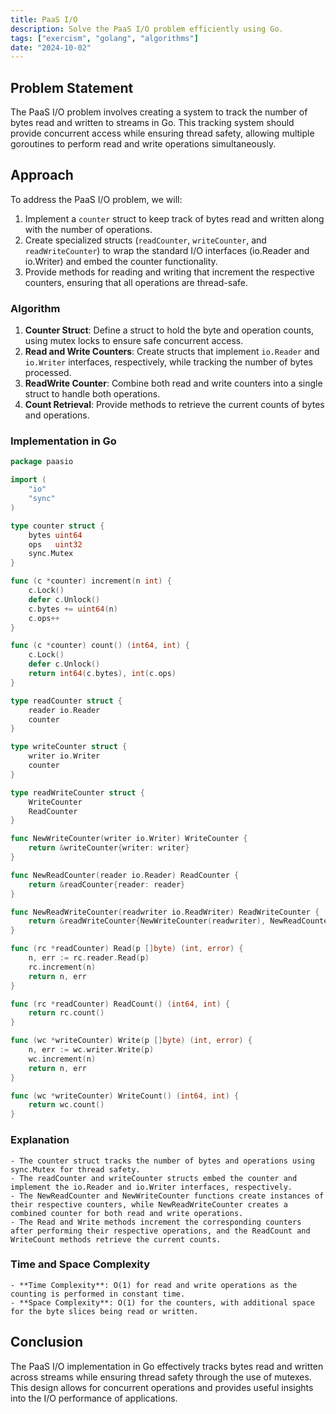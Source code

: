 ```yaml
---
title: PaaS I/O
description: Solve the PaaS I/O problem efficiently using Go.
tags: ["exercism", "golang", "algorithms"]
date: "2024-10-02"
---
```


## Problem Statement

The PaaS I/O problem involves creating a system to track the number of bytes read and written to streams in Go. This tracking system should provide concurrent access while ensuring thread safety, allowing multiple goroutines to perform read and write operations simultaneously.

## Approach

To address the PaaS I/O problem, we will:
1. Implement a `counter` struct to keep track of bytes read and written along with the number of operations.
2. Create specialized structs (`readCounter`, `writeCounter`, and `readWriteCounter`) to wrap the standard I/O interfaces (io.Reader and io.Writer) and embed the counter functionality.
3. Provide methods for reading and writing that increment the respective counters, ensuring that all operations are thread-safe.

### Algorithm

1. **Counter Struct**: Define a struct to hold the byte and operation counts, using mutex locks to ensure safe concurrent access.
2. **Read and Write Counters**: Create structs that implement `io.Reader` and `io.Writer` interfaces, respectively, while tracking the number of bytes processed.
3. **ReadWrite Counter**: Combine both read and write counters into a single struct to handle both operations.
4. **Count Retrieval**: Provide methods to retrieve the current counts of bytes and operations.

### Implementation in Go

```go
package paasio

import (
	"io"
	"sync"
)

type counter struct {
	bytes uint64
	ops   uint32
	sync.Mutex
}

func (c *counter) increment(n int) {
	c.Lock()
	defer c.Unlock()
	c.bytes += uint64(n)
	c.ops++
}

func (c *counter) count() (int64, int) {
	c.Lock()
	defer c.Unlock()
	return int64(c.bytes), int(c.ops)
}

type readCounter struct {
	reader io.Reader
	counter
}

type writeCounter struct {
	writer io.Writer
	counter
}

type readWriteCounter struct {
	WriteCounter
	ReadCounter
}

func NewWriteCounter(writer io.Writer) WriteCounter {
	return &writeCounter{writer: writer}
}

func NewReadCounter(reader io.Reader) ReadCounter {
	return &readCounter{reader: reader}
}

func NewReadWriteCounter(readwriter io.ReadWriter) ReadWriteCounter {
	return &readWriteCounter{NewWriteCounter(readwriter), NewReadCounter(readwriter)}
}

func (rc *readCounter) Read(p []byte) (int, error) {
	n, err := rc.reader.Read(p)
	rc.increment(n)
	return n, err
}

func (rc *readCounter) ReadCount() (int64, int) {
	return rc.count()
}

func (wc *writeCounter) Write(p []byte) (int, error) {
	n, err := wc.writer.Write(p)
	wc.increment(n)
	return n, err
}

func (wc *writeCounter) WriteCount() (int64, int) {
	return wc.count()
}
```


### Explanation
    - The counter struct tracks the number of bytes and operations using sync.Mutex for thread safety.
    - The readCounter and writeCounter structs embed the counter and implement the io.Reader and io.Writer interfaces, respectively.
    - The NewReadCounter and NewWriteCounter functions create instances of their respective counters, while NewReadWriteCounter creates a combined counter for both read and write operations.
    - The Read and Write methods increment the corresponding counters after performing their respective operations, and the ReadCount and WriteCount methods retrieve the current counts.

### Time and Space Complexity
    - **Time Complexity**: O(1) for read and write operations as the counting is performed in constant time.
    - **Space Complexity**: O(1) for the counters, with additional space for the byte slices being read or written.

## Conclusion
The PaaS I/O implementation in Go effectively tracks bytes read and written across streams while ensuring thread safety through the use of mutexes. This design allows for concurrent operations and provides useful insights into the I/O performance of applications.